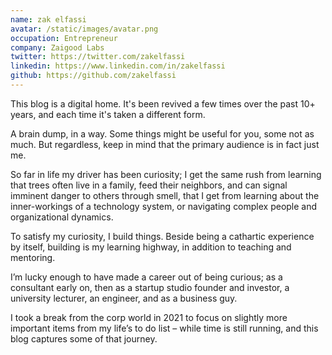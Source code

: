 ```yaml
---
name: zak elfassi
avatar: /static/images/avatar.png
occupation: Entrepreneur
company: Zaigood Labs
twitter: https://twitter.com/zakelfassi
linkedin: https://www.linkedin.com/in/zakelfassi
github: https://github.com/zakelfassi
---
```


This blog is a digital home. It's been revived a few times over the past 10+ years, and each time it's taken a different form.

A brain dump, in a way. Some things might be useful for you, some not as much. But regardless, keep in mind that the primary audience is in fact just me.

So far in life my driver has been curiosity; I get the same rush from learning that trees often live in a family, feed their neighbors, and can signal imminent danger to others through smell, that I get from learning about the inner-workings of a technology system, or navigating complex people and organizational dynamics.

To satisfy my curiosity, I build things. Beside being a cathartic experience by itself, building is my learning highway, in addition to teaching and mentoring.

I’m lucky enough to have made a career out of being curious; as a consultant early on, then as a startup studio founder and investor, a university lecturer, an engineer, and as a business guy.

I took a break from the corp world in 2021 to focus on slightly more important items from my life’s to do list – while time is still running, and this blog captures some of that journey.

